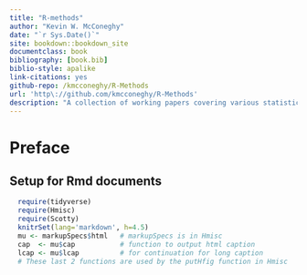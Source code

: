 ```yaml
--- 
title: "R-methods"
author: "Kevin W. McConeghy"
date: "`r Sys.Date()`"
site: bookdown::bookdown_site
documentclass: book
bibliography: [book.bib]
biblio-style: apalike
link-citations: yes
github-repo: /kmcconeghy/R-Methods
url: 'http\://github.com/kmcconeghy/R-Methods'
description: "A collection of working papers covering various statistical, analytical or causal inference problems."
---
```


# Preface {-}

## Setup for Rmd documents
```r
  require(tidyverse)
  require(Hmisc)
  require(Scotty)
  knitrSet(lang='markdown', h=4.5)
  mu <- markupSpecs$html   # markupSpecs is in Hmisc
  cap  <- mu$cap           # function to output html caption
  lcap <- mu$lcap          # for continuation for long caption
  # These last 2 functions are used by the putHfig function in Hmisc
```
